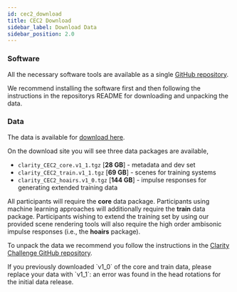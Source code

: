 ```yaml
---
id: cec2_download
title: CEC2 Download
sidebar_label: Download Data
sidebar_position: 2.0
---
```



### Software

All the necessary software tools are available as a single [GitHub repository](https://github.com/claritychallenge/clarity).

We recommend installing the software first and then following the instructions in the repositorys README for downloading and unpacking the data.

### Data

The data is available for [download here](https://mab.to/zU7TS8jJelkoD).

On the download site you will see three data packages are available,

- `clarity_CEC2_core.v1_1.tgz`  [**28 GB**] - metadata and dev set
- `clarity_CEC2_train.v1_1.tgz` [**69 GB**] - scenes for training systems
- `clarity_CEC2_hoairs.v1_0.tgz` [**144 GB**] - impulse responses for generating extended training data

All participants will require the **core** data package. Participants using machine learning approaches will additionally require the **train** data package. Participants wishing to extend the training set by using our provided scene rendering tools will also require the high order ambisonic impulse responses (i.e., the **hoairs** package).

To unpack the data we recommend you follow the instructions in the [Clarity Challenge GitHub repository](https://github.com/claritychallenge/clarity).

<Admonition type="danger">
If you previously downloaded `v1_0` of the core and train data, please replace your data with `v1_1`: an error was found in the head rotations for the initial data release.
</Admonition>
